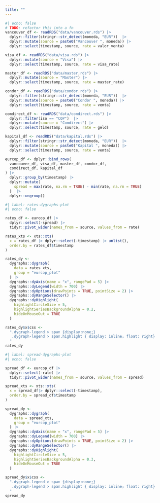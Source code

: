 ```yaml
---
title: ""
---
```


```r
#| echo: false
# TODO: refactor this into a fn
vancouver_df <- readRDS("data/vancouver.rds") |> 
  dplyr::filter(stringr::str_detect(moneda, "EUR"))  |> 
  dplyr::mutate(source = paste0("Vancouver ", moneda)) |> 
  dplyr::select(timestamp, source, rate = valor_venta)

visa_df <- readRDS("data/visa.rds") |> 
  dplyr::mutate(source = "Visa") |> 
  dplyr::select(timestamp, source, rate = visa_rate)

master_df <- readRDS("data/master.rds") |> 
  dplyr::mutate(source = "Master") |> 
  dplyr::select(timestamp, source, rate = master_rate)

condor_df <- readRDS("data/condor.rds") |> 
  dplyr::filter(stringr::str_detect(moneda, "EUR"))  |> 
  dplyr::mutate(source = paste0("Condor ", moneda)) |> 
  dplyr::select(timestamp, source, rate = venta)

comdirect_df <- readRDS("data/comdirect.rds") |> 
  dplyr::filter(iso == "COP")  |> 
  dplyr::mutate(source = "Comdirect") |> 
  dplyr::select(timestamp, source, rate = geld)

kapital_df <- readRDS("data/kapital.rds") |> 
  dplyr::filter(stringr::str_detect(moneda, "EUR"))  |> 
  dplyr::mutate(source = paste0("Kapital ", moneda)) |> 
  dplyr::select(timestamp, source, rate = venta)

eurcop_df <- dplyr::bind_rows(
  vancouver_df, visa_df, master_df, condor_df, 
  comdirect_df, kapital_df
) |> 
  dplyr::group_by(timestamp) |> 
  dplyr::mutate(
    spread = max(rate, na.rm = TRUE) - min(rate, na.rm = TRUE)
  )  |> 
  dplyr::ungroup()
```



```r
#| label: rates-dygraphs-plot
#| echo: false

rates_df <- eurcop_df |> 
  dplyr::select(-spread) |> 
  tidyr::pivot_wider(names_from = source, values_from = rate)

rates_xts <- xts::xts(
  x = rates_df |> dplyr::select(-timestamp) |> unlist(), 
  order.by = rates_df$timestamp
)

rates_dy <- 
  dygraphs::dygraph(
  	data = rates_xts,
  	group = "eurcop_plot"
  ) |> 
  dygraphs::dyAxis(name = "x", rangePad = 5) |>
  dygraphs::dyLegend(width = 700) |>
  dygraphs::dyOptions(drawPoints = TRUE, pointSize = 2) |>
  dygraphs::dyRangeSelector() |>
  dygraphs::dyHighlight(
    highlightCircleSize = 5,
    highlightSeriesBackgroundAlpha = 0.2,
    hideOnMouseOut = TRUE
  )

rates_dy$x$css <- 
  ".dygraph-legend > span {display:none;}
   .dygraph-legend > span.highlight { display: inline; float: right}
  "
rates_dy
```


```r
#| label: spread-dygraphs-plot
#| echo: false

spread_df <- eurcop_df |> 
  dplyr::select(-rate) |> 
  tidyr::pivot_wider(names_from = source, values_from = spread)

spread_xts <- xts::xts(
  x = spread_df|> dplyr::select(-timestamp), 
  order.by = spread_df$timestamp
)

spread_dy <- 
  dygraphs::dygraph(
  	data = spread_xts,
  	group = "eurcop_plot"
  ) |>
  dygraphs::dyAxis(name = "x", rangePad = 5) |>
  dygraphs::dyLegend(width = 700) |>
  dygraphs::dyOptions(drawPoints = TRUE, pointSize = 2) |>
  dygraphs::dyRangeSelector() |>
  dygraphs::dyHighlight(
    highlightCircleSize = 5,
    highlightSeriesBackgroundAlpha = 0.3,
    hideOnMouseOut = TRUE
  )

spread_dy$x$css <- 
  ".dygraph-legend > span {display:none;}
   .dygraph-legend > span.highlight { display: inline; float: right}
  "
spread_dy
```
